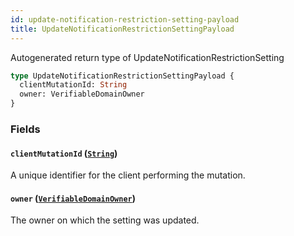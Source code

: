 ```yaml
---
id: update-notification-restriction-setting-payload
title: UpdateNotificationRestrictionSettingPayload
---
```


Autogenerated return type of UpdateNotificationRestrictionSetting

```graphql
type UpdateNotificationRestrictionSettingPayload {
  clientMutationId: String
  owner: VerifiableDomainOwner
}
```

### Fields

#### `clientMutationId` ([`String`](/docs/api/scalars/string))

A unique identifier for the client performing the mutation.

#### `owner` ([`VerifiableDomainOwner`](/docs/api/unions/verifiable-domain-owner))

The owner on which the setting was updated.
